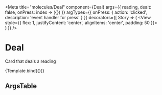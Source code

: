 
<Meta
    title="molecules/Deal"
    component={Deal}
    args={{
        reading,
        dealt: false,
        onPress: index => ({})
    }}
    argTypes={{
        onPress: { action: 'clicked', description: 'event handler for press' }
    }}
    decorators={[
        Story => (
            <View
                style={{
                    flex: 1,
                    justifyContent: 'center',
                    alignItems: 'center',
                    padding: 50
                }}>
                <Story />
            </View>
        )
    ]}
/>


# Deal

Card that deals a reading

<Canvas>
    <Story
        name="Deal"
        parameters={{
            backgrounds: {
                default: 'default',
                values: [{ name: 'default', value: colors.silver_sand.shadow }]
            }
        }}>
        {Template.bind({})}
    </Story>
</Canvas>

## ArgsTable

<ArgsTable story="Deal" />
